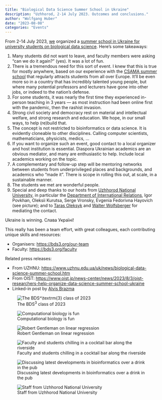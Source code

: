 ```yaml
---
title: "Biological Data Science Summer School in Ukraine"
description: "Uzhhorod, 2-14 July 2023. Outcomes and conclusions."
author: "Wolfgang Huber"
date: "2023-08-08"
categories: "Events"
---
```


From 2-14 July 2023, [we](https://bds3.org/our-team) organized a [summer school in Ukraine for university students on biological data science](https://bds3.org). Here’s some takeaways:

1. Many students did not want to leave, and faculty members were asking “can we do it again?” (yes). It was a lot of fun.
2. There is a tremendous need for this sort of event. I knew that this is true for mostly anywhere, based on our experience with the [CSAMA summer school](https://csama2023.bioconductor.eu) that regularly attracts students from all over Europe. It’ll be even more so in a country that has incredibly talented young people, but where many potential professors and lecturers have gone into other jobs, or indeed to the nation’s defense. 
3. For some students, it was nearly the first time they experienced in-person teaching in  3 years — as most instruction had been online first with the pandemic, then the rashist invasion.
4. Strong civil society and democracy rest on material and intellectual welfare, and strong research and education. We hope, in our small ways, to help (re)build that.
5. The concept is not restricted to bioinformatics or data science. It is evidently cloneable to other disciplines. Calling computer scientists, mathematicians, physicists, medics, … 
6. If you want to organize such an event, good contact to a local organizer and host institution is essential. Diaspora Ukrainian academics are an obvious mediator, and many are enthusiastic to help.
Include local academics working on the topic. 
7. A complementary and follow-up step will be mentoring networks between students from underprivileged places and backgrounds, and academics who “made it”. There is scope in rolling this out, at scale, in a sustainable manner.
8. The students we met are wonderful people. 
9. Special and deep thanks to our hosts from [Uzhhorod National University](uzhnu.edu.ua), in particular the [Department of International Relations](https://www.uzhnu.edu.ua/en/cat/irelations-dep_irelations), Igor Povkhan, Oleksii Kurutsa, Serge Vronsky, Evgenia Fedorivna Hayovich (see picture); and to [Taras Oleksyk](https://oakland.edu/biology/directory/oleksyk) and [Walter Wolfsberger](https://scholar.google.com/citations?user=YtQK0tkAAAAJ&hl=uk) for mediating the contact. 

Ukraine is winning. Слава Україні! 

This really has been a team effort, with great colleagues, each contributing unique skills and resources:

- Organisers: <https://bds3.org/our-team>
- Faculty: <https://bds3.org/faculty>

Related press releases:

- From UZHNU: <https://www.uzhnu.edu.ua/uk/news/biological-data-science-summer-school.htm>
- From OIST: <https://www.oist.jp/news-center/news/2023/8/3/oist-researchers-help-organize-data-science-summer-school-ukraine>
- Linked-in post by [Alvis Brazma](https://www.linkedin.com/pulse/biological-data-science-summer-school-ukraine-alvis-brazma)

![The BDS$^\textrm{3}$ class of 2023](../photos/2023-07-13-bds3-class.jpg)

![Computational biology is fun](../photos/2023-07-11-classroom.jpg)

![Robert Gentleman on linear regression](../photos/2023-07-10-Robert.jpg)      

![Faculty and students chilling in a cocktail bar along the riverside](../photos/2023-07-11-cocktailbar.jpg)

![Discussing latest developments in bioinformatics over a drink in the pub](../photos/2023-07-13-pub.jpg)

![Staff from Uzhhorod National University](../photos/2023-07-02-UzhNU-staff.jpg)
